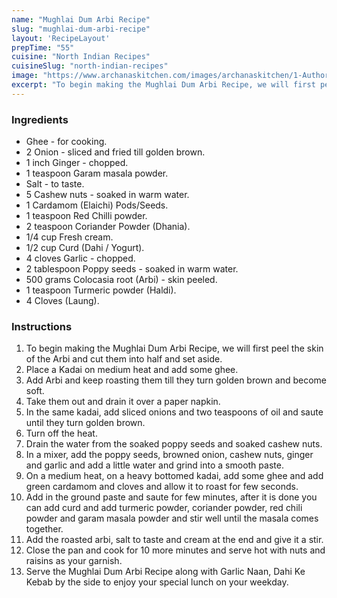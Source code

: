 ---
name: "Mughlai Dum Arbi Recipe"
slug: "mughlai-dum-arbi-recipe"
layout: 'RecipeLayout'
prepTime: "55"
cuisine: "North Indian Recipes"
cuisineSlug: "north-indian-recipes"
image: "https://www.archanaskitchen.com/images/archanaskitchen/1-Author/sibyl-archanaskitchen.com/Mughlai_Dum_Arbi_Recipe.jpg"
excerpt: "To begin making the Mughlai Dum Arbi Recipe, we will first peel the skin of the Arbi and cut them into half and set aside"
---

### Ingredients

- Ghee - for cooking.
- 2 Onion - sliced and fried till golden brown.
- 1 inch Ginger - chopped.
- 1 teaspoon Garam masala powder.
- Salt - to taste.
- 5 Cashew nuts - soaked in warm water.
- 1 Cardamom (Elaichi) Pods/Seeds.
- 1 teaspoon Red Chilli powder.
- 2 teaspoon Coriander Powder (Dhania).
- 1/4 cup Fresh cream.
- 1/2 cup Curd (Dahi / Yogurt).
- 4 cloves Garlic - chopped.
- 2 tablespoon Poppy seeds - soaked in warm water.
- 500 grams Colocasia root (Arbi) - skin peeled.
- 1 teaspoon Turmeric powder (Haldi).
- 4 Cloves (Laung).

### Instructions

1. To begin making the Mughlai Dum Arbi Recipe, we will first peel the skin of the Arbi and cut them into half and set aside.
1. Place a Kadai on medium heat and add some ghee.
1. Add Arbi and keep roasting them till they turn golden brown and become soft.
1. Take them out and drain it over a paper napkin.
1. In the same kadai, add sliced onions and two teaspoons of oil and saute until they turn golden brown.
1. Turn off the heat.
1. Drain the water from the soaked poppy seeds and soaked cashew nuts.
1. In a mixer, add the poppy seeds, browned onion, cashew nuts, ginger and garlic and add a little water and grind into a smooth paste.
1. On a medium heat, on a heavy bottomed kadai, add some ghee and add green cardamom and cloves and allow it to roast for few seconds.
1. Add in the ground paste and saute for few minutes, after it is done you can add curd and add turmeric powder, coriander powder, red chili powder and garam masala powder and stir well until the masala comes together.
1. Add the roasted arbi, salt to taste and cream at the end and give it a stir.
1. Close the pan and cook for 10 more minutes and serve hot with nuts and raisins as your garnish.
1. Serve the Mughlai Dum Arbi Recipe along with Garlic Naan, Dahi Ke Kebab by the side to enjoy your special lunch on your weekday.
